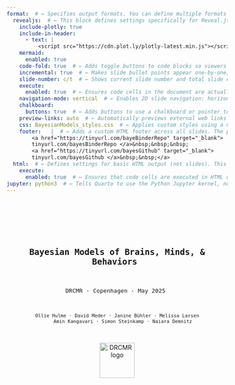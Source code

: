 ```yaml
---  
format:  # ← Specifies output formats. You can define multiple formats like revealjs (slides), html, pdf, etc.
  revealjs:  # ← This block defines settings specifically for Reveal.js slide output.
    include-plotly: true
    include-in-header:
      - text: |
          <script src="https://cdn.plot.ly/plotly-latest.min.js"></script>
    mermaid:
      enabled: true
    code-fold: true  # ← Adds toggle buttons to code blocks so viewers can hide/show the code.
    incremental: true  # ← Makes slide bullet points appear one-by-one, rather than all at once.
    slide-number: c/t  # ← Shows current slide number and total slide count (e.g., “3/10”) in the presentation.
    execute:
      enabled: true  # ← Ensures code cells in the document are actually executed during rendering.
    navigation-mode: vertical  # ← Enables 2D slide navigation: horizontal for sections, vertical for subsections.
    chalkboard:
      buttons: true  # ← Adds buttons to use a chalkboard or pointer tool while presenting.
    preview-links: auto  # ← Automatically previews external web links (e.g., YouTube, PDFs) inside slides.
    css: BayesianModels_styles.css  # ← Applies custom styles using a user-defined CSS file.
    footer:   |  # ← Adds a custom HTML footer across all slides. The pipe (|) means the following lines are literal block text.
        <a href="https://tinyurl.com/bayeBinderRepo" target="_blank">
        tinyurl.com/bayesBinderRepo </a>&nbsp;&nbsp;&nbsp;  
        <a href="https://tinyurl.com/bayesGithub" target="_blank">
        tinyurl.com/bayesGithub </a>&nbsp;&nbsp;</a>      
  html:  # ← Defines settings for basic HTML output (not slides). This is optional, but useful if rendering to HTML format too.
    execute:
      enabled: true  # ← Ensures that code cells are executed in HTML output as well.
jupyter: python3  # ← Tells Quarto to use the Python Jupyter kernel, not the default R kernel.
--- 
```

<!-- #region Title slide -->
--- 
 

<div style="display: flex; flex-direction: column; align-items: center; height: 100vh; padding-top: 60px; text-align: center;">
  <div style="font-size:1.6em; font-weight:bold; margin-bottom:10px; margin-top:10px;">
    Bayesian Models of Brains, Minds, & Behaviors 
  </div>

  <div style="font-size:1.1em; margin-bottom:15px;">
    DRCMR · Copenhagen · May 2025 
  </div>

  <div style="font-size:0.9em; max-width: 80%; margin: 0 auto;">
    Ollie Hulme · David Meder · Janine Bühler · Melissa Larsen
        Amin Kangavari · Simon Steinkamp · Naiara Demnitz
  </div>

  <img src="images/DRCMR_regionH_KU_logo.png" alt="DRCMR logo" style="height:80px; margin-top:15px;">
</div>

---
<!-- #endregion -->

<!-- #region Lecture#1 Preamble -->
# Lecture 1: Preamble & housekeeping

## Roadmap
- What this course is about 
- Materials: GitHub, Binder, Book...  
- Schedule, social, and how the week works  
- Group project  
- Vibe & expectations

## How the week will go
- A mix of lectures, interactive demos, case studies, discussion & group work  
- You’ll build and present a research project with your group  
- Lectures & demos lay the conceptual groundwork 
- You build the research project sequentially as you learn more   
- Morning - lectures and demos
- Afternoons - self-paced demos and/or group work

## Materials  
- GitHub: slides, code, schedule, everything...  
- Binder: run interactive notebooks in browser, no install  
- Book: key reference, especially early in the week  
- Important links: GitHub `README.md`

## GitHub  
- Main hub for slides, code, notebooks, and schedule etc.  
- link in footer 👇  
  <img src="/images/github.png" width="500px">

  ## Binder  
- Launch notebooks in your browser  
- No installation needed  
- Be patient — it takes time to load  
- Keep your Binder tab open
- It can time out so best to use continuously in longer sessions   
  <img src="/images/binder.png" width="300px">

## Book  
- Core reference for models & theory
- This course roughly goes through it in order  
- Especially useful Mon–Wed  
  <img src="/images/book.jpeg" width="300px">

## Schedule  
- Each day blends concepts, demos, & group work  

## Schedule
- Up to date on GitHub 
- Note different room on wed & thurs   
- <img src="/images/schedule.png" width="1000px">

## Course overview  
- **Basic modelling** → Get started (Mon-Tues) 
- **Intermediate modelling** → Go deeper  (Wed)
- **Neural data integration** → Link models to brain (Thurs) 
- **Group project** → Model, analyze, present (Fri) 

## Course schematic  
- ![](images/course_schema.jpg){width=100%}  
- Your group project will follow this workflow

## Group project  
- Form a small group  
- Pick a cognitive question  
- Design an experiment (behavioral + neural)  
- Build models to test your hypotheses  
- Present your work on Friday (~15 min)
- See google doc on the Github README

## Supervision & Support  
- **Janine**: talk to her if you are shy to ask in class  
- **Ollie & David:** logistics, organisation, schedule  
- **Simon:** anything technical, Binder, GitHub, Python  
- **Group work:** you will have many supervisors depending on the day

## Social  
- Join the WhatsApp group (link on GitHub)  
- There you can ask informal questions, comment, idle thoughts
- Friday bar to celebrate

## Our expectations of you  
- Ask questions — don’t nod and fake it  
- Disrupt — curiosity is good  
- You deserve to understand this  

## Things we love to hear  
- “I might have missed this, but…”  
- “Can I ask a stupid question?”  
- “Do you have an intuition for why…”  
- “I’m confused” 🤔  

## Things not to do to yourself  
- Don’t pretend to get it  
- Don’t assume you’re the only one confused  
- Don’t sit in silence out of self-doubt  

## Overarching aim
- Use probability theory to explain minds, brains, and behavior  
- Upgrade your scientific reasoning  
- Simple: intuitive, powerful tools  
- Universal: same ideas apply across science  
- From description → explanation

## Specific aims  
- Build and test cognitive models  
- Link cognitive models to neural data  
- Be hands-on, interactive, exploratory  

## Upcoming lectures  
- Basics of Bayesian thinking  
- Modeling cognition as a binary process  
- Modeling mixtures of processes  
- Selecting models  
- Bayes factors and posterior odds  
<!-- #endregion-->

<!-- #region Lecture#2 Basics of Bayesian analysis-->

# Lecture 2: Bayesian basics

## Roadmap
- The spirit of Bayesian thinking
- What is Bayesian modeling?
- Principles of Bayesian inference
- Observable vs. latent variables
- Beliefs and evidence
- Estimation methods
- Why Bayesian methods?

## The spirit of Bayesian thinking 
- <br>
- *"Probability theory is nothing but common sense reduced to calculation."* — Laplace (1814)  
- <br>
- *"The rules of probability are the rules of consistent reasoning."* — Jaynes (2003)  
- <br>
- *"Bayesian methods are not a special brand of inference; they are the only logically consistent rules for inference that are known."* — Jaynes (2003)

::: {.footer}
Laplace (1814); Jaynes (2003)
:::

## Bayesianism as the calculus of common sense
- <br><br>
- *Bayesianism is just probability theory applied to inference.* — Jaynes (2003)

::: {.footer}
Jaynes (2003)
:::

## Probability as rational consistency 
- Bayesian modeling follows the rules of probability.
- Probability is logic.
- Logic is consistency.
- Consistency is rationality.
- And rationality is just thinking clearly.

## So what is "Bayesian Modeling of Minds, Brains, and Behavior"?
- This course is about **thinking clearly about minds, brains, and behavior**.
- It's about testing theories rationally, using the evidence provided by data.
- Bayesian modeling offers a principled, rational way to update beliefs based on evidence.
- Ta-da!

## Bayesian Updating in a Nutshell
- Prior belief → Evidence → Posterior belief
- Thats it. 

## A cognitive task 
- The go-nogo task
- <img src="/images/gonogo.png" width="800px">
- You respond (Go) to frequent stimuli... 
- ...and withhold response (No-Go) to infrequent ones.
- Measures response inhibition, impulse control, and attention.
- Commonly used in motor neuroscience / ADHD / addiction / tests of frontal lobe function...

## Estimating ability from behavioral data
- 10 trials of equal difficulty
- Binary outcomes, correct or incorrect
- We want to estimate ability $\theta$ from behavior
- $\theta$ is *latent* which means it is hidden 
- Data are *observed* which means we can see it
- e.g., correct responses $k = 8$ out of $n = 10$
- *We will use the same symbols & letters throughout*

## Latent vs. observed
- <img src="/images/latent_observable.png" width="1000px">

## Why latent variables?
- We want to explain, not just describe
- *Descriptive*: e.g. "What did the subject score?"
- *Explanatory*: e.g. "What ability caused that score?"

## Scientitific questions pertain to the latent
  - Do parkinsons patients differ in *risk taking* on and off medication? 
  - Does serotonin change *empathy*? 
  - Does alpha waves cause *memory consolidation*? 
  - Does ozempic improve *cognitive flexibility*?

## Science cares about the latent 
- We observe data, but we want to infer about latent variables
- Cognitive & brain sciences are ultimately about latent variables
- Bayesian modeling connects observables to latent processes

## Back to go-nogo
- **Observed**: behavior → number correct $k/n$
- **Latent**: ability → $\theta$
- There is always uncertainty
- The same ability can result in different behavior
- Different ability can result in the same behavior
- Bayesian inference accounts for this uncertainty

## Beliefs as Distributions
- Probability distributions encode **beliefs**
- The **center** = most likely value
- The **spread** = uncertainty
- `notebooks/probability_distributions.ipynb`
- see "Beliefs as distributions"

## Probability mass functions for discrete variables
- <img src="/images/probability_mass.jpg" width="350px" style="display:inline"/> 
- Total mass sums to 1: $\sum_x p(x) = 1$  
- Range sums: $p(2 \leq x \leq 4) = 0.4$  
- Odds: $\frac{p(5)}{p(7)} = 7$

## Probability density functions for continuous variables
- <img src="/images/probability_density.jpg" width="350px">
- All probability density integrates to 1
- (area under the curve is 1)
- Densities can exceed 1
- Ratios make sense: The value "5.5" is 5 times less likely than "0.7"

## Probability Density Functions for continuous variables
- <img src="/images/probability_density.jpg" width="350px" style="display:inline"/>
- Total area under curve: $\int p(x)\,dx = 1$  
- Densities can > 1, but only area matters.  
- Likelihood ratios make sense: e.g., $p(5.5)/p(0.7) = 1/5$

## Interpreting probability distributions  
- It's important to read and reason with probabilty distributions.
- `notebooks/probability_distributions.ipynb` 
- see "Interpreting probability distributions"

## Bayes’ rule 
- $p(\theta \mid D) = \frac{\color{red}{p(D \mid \theta)} \cdot \color{blue}{p(\theta)}}{\color{green}{p(D)}}$
- <br>
- Posterior = $\frac{\color{red}{\text{Likelihood}}  \cdot \color{blue}{\text{Prior}}}{\color{green}{\text{Marginal likelihood}}}$
- <br>
- $\theta$ is a parameter, here "ability" on go-nogo task
- $D$ is data, here it is the correct performance, $k$ successes out of $n$ trials
- This tells us how our beliefs about ability are updated by the evidence provided by the data.

## Prior
- $p(\theta \mid D) = \frac{\color{red}{p(D \mid \theta)} \cdot \color{blue}{p(\theta)}}{\color{green}{p(D)}}$&nbsp;&nbsp;&nbsp;&nbsp;&nbsp;&nbsp;$\text{Posterior} = \frac{\color{red}{\text{Likelihood}} \cdot \color{blue}{\text{Prior}}}{\color{green}{\text{Marginal likelihood}}}$
- <br>
- **$\color{blue}{\text{Prior}}$** is what we believe about $\theta$ before seeing the data. 
- It reflects our prior assumptions or knowledge.

## Likelihood
- $p(\theta \mid D) = \frac{\color{red}{p(D \mid \theta)} \cdot \color{blue}{p(\theta)}}{\color{green}{p(D)}}$&nbsp;&nbsp;&nbsp;&nbsp;&nbsp;&nbsp;$\text{Posterior} = \frac{\color{red}{\text{Likelihood}} \cdot \color{blue}{\text{Prior}}}{\color{green}{\text{Marginal likelihood}}}$
- **$\color{red}{\text{Likelihood}}$** is the probability of data $D$ given a value of $\theta$.
- It tells us how well each $\theta$ explains the data
- It also tells us how to update our beliefs about each value of $\theta$
- Higher likelihood → stronger belief in $\theta$ 
- Lower likelihood → weaker belief in $\theta$

## Marginal likelihood
- $p(\theta \mid D) = \frac{\color{red}{p(D \mid \theta)} \cdot \color{blue}{p(\theta)}}{\color{green}{p(D)}}$&nbsp;&nbsp;&nbsp;&nbsp;&nbsp;&nbsp;$\text{Posterior} = \frac{\color{red}{\text{Likelihood}} \cdot \color{blue}{\text{Prior}}}{\color{green}{\text{Marginal likelihood}}}$
- <br>
- **$\color{green}{\text{Marginal likelihood}}$** is the total probability of the data averaged over all possible values of $\theta$.
- It represents how good the model is at predicting the data. 
- (It also normalizes the posterior so it is a valid probability distribution)

## Posterior
- $p(\theta \mid D) = \frac{\color{red}{p(D \mid \theta)} \cdot \color{blue}{p(\theta)}}{\color{green}{p(D)}}$&nbsp;&nbsp;&nbsp;&nbsp;&nbsp;&nbsp;$\text{Posterior} = \frac{\color{red}{\text{Likelihood}} \cdot \color{blue}{\text{Prior}}}{\color{green}{\text{Marginal likelihood}}}$
- <br>
- **Posterior** is what we believe about $\theta$ *after* seeing the data. 
- It’s the prior that has been updated by the evidence provided by the data.

## Recap in context of go-nogo
- The *prior* is our prior belief about ability $p(\theta)$
- The *likelihood* is how likely the behavior is under each ability $p(data|\theta)$
- The *posterior* is our new belief about ability after observing the behavior $p(\theta|data)$
- The *marginal likelihood* is how good in general this model predicts the behaivor $p(data)$

## Updating beliefs with data
- We start with a **prior** belief $p(\theta)$
- Observe **data**: e.g. \( k = 9 \) correct out of \( n = 10 \)
- Bayes updates the belief:
- $p(\theta \mid D) = \frac{\color{red}{p(D \mid \theta)} \cdot \color{blue}{p(\theta)}}{\color{green}{p(D)}}$

## Intuition behind belief updating  
- The more likely the data is for a given $\theta$  
- The more we believe in that value of $\theta$ after seeing the data.
- The values of $\theta$ that are better supported by the data, are more believed in after experiencing the data
- We have updated our beliefs according to the data

## Proportional form of Bayes rule
- Since:  
  $p(\theta \mid D) = \frac{\color{red}{p(D \mid \theta)} \cdot \color{blue}{p(\theta)}}{\color{green}{p(D)}}$
- <br>
- The **$\color{green}{\text{Marginal likelihood}}$** $\color{green}{p(D)}$ doesn’t depend on $\theta$
- <br>
- So we can rewrite as:  
- $p(\theta \mid D) \propto \color{red}{p(D \mid \theta)} \cdot \color{blue}{p(\theta)}$
- $\text{Posterior} \propto \color{red}{\text{Likelihood}} \cdot \color{blue}{\text{Prior}}$
- "*Posterior is proportional to likelihood times prior*""

## Prior beliefs for theta
- `notebooks/probability distributions.ipynb`
- see "Prior beliefs for theta"

## Multiplying prior and likelihood
- `notebooks/probability distributions.ipynb`
-  see "Multiplying prior and likelihood" 

## Is the likelihood a probability distribution?
- `notebooks/probability distributions.ipynb`
-  see "Is the likelihood a probability distribution?"  
- It is if you plot it appropriately.
- e.g $p(data|theta=0.5)$
- It is if you plot it over the data rather than theta

## Summarising the posterior
- `notebooks/probability distributions.ipynb`
-  see "Bayesian credibility intervals"  
-  see "Summarising the posterior" 

## Compute the posterior for the beta
- Here is an easy way to calculate the posterior
- We start with a flat prior: $p(\theta) \sim \text{Beta}(1,1)$
- Observe some data - $k$ = correct, $n$ = total trials
- Posterior is then: $p(\theta \mid D) \sim \text{Beta}(1 + k, 1 + n - k)$
- Simple, tractable update rule for binary outcomes
- `notebooks/probability distributions.ipynb`
- see "Computing posterior for the beta"

## Sequential updating of posterior
- Bayesian inference is consistent across steps
- One-step:
  - Prior → Combined data1 & data2 → Posterior
- Two-step:
  - Prior → Data1 → Intermediate Posterior → Data2 → Final Posterior
- Final result is identical
-  `notebooks/probability distributions.ipynb`
- see "Sequential updating"

## Why sequential updating of posterior matters
- You can peak at your data, it's ok! 
- Enables inference as data rolls in.
- *Optional stopping*: stop early, or extend data collection 
- *Efficient*: time, money, resources
- *Ethical*: minimises animals, humans, unnecessary treatment etc.

## Optional stopping
- - ![](images/optional_stopping.png){width=100%}

## Frequentist methods don’t allow this
- Frequentist inference assumes a fixed sample size and plan
- Stopping early or collecting more data invalidates p-values
- *Counterfactual policies:* what you would have done, if the data had turned out different impacts on your p-values. 
- Not widely understood. 

## Conjugate priors
- If Prior and posterior from the same distribution family → *conjugate*  
- <br>
- For example:
- $p(\theta): \text{Beta}(\alpha, \beta)$ 
- $p(\theta|data): \text{Beta}(\alpha + k, \beta + n - k)$
- <br>
- The posterior can be computed by plugging data directly into an equation
- Conjugacy allows for *analytic updates* 

## When conjugacy isnt possible: Sampling
- Conjugacy is relatively rare in real world cases
- In cases where conjugacy is not available sampling solutions are possible
- Commonly MCMC - Markov Chain Monte Carlo
- Works even when no closed-form solution
- Approximates the posterior via sampling

## Analytic vs. Sampling
- **Analytic**: Exact, requires conjugacy, rare
- **MCMC**: Approximate, doesnt require conjugacy, more flexible, common

## MCMC in Practice
- **Red pill**: Learn how MCMC really works 🤓  
  - [Intuitive guide to MCMC internals](https://chat.openai.com/share/887b4e2d-2689-4e2d-b9ae-246b71d5782e)  
  - [Metropolis-Hastings explained simply](https://chat.openai.com/share/55cb6a00-1718-4327-8d51-3902a2064a11)  
  - These methods will keep evolving — expect newer algorithms, faster sampling, and better approximations.

- **Blue pill**: Trust the method and use it (but know how to spot when it's broken) 😄  
  - We'll demonstrate and visualise MCMC in practice.

## MCMC demo
- An easy way to sample the posterior.
- With enough samples you can get as close to the true posterior as you want.
- Works for conjugacy cases too. 
- Go to "MCMC"
- `notebooks/probability distributions.ipynb`

## Why Bayesian Methods?
- **Principled reasoning**: Probabilistic logic = consistent thinking  
- **Uncertainty-aware**: Fully models uncertainty  
- **Latent variables**: Model hidden causes, not just outcomes  
- **Sequential updating**: Updating is the same whether data is sequential or all-in-one-go.  
- **Explanations**: From describing data to explaining via theory  
- **Flexibility**: Hierarchical, generative, extensible
- **Simple**: Same principle always. Learn it once. Apply it forever. 

<!-- #endregion-->

<!-- #region Lecture#3 Modelling a binary process-->

# Lecture 3: Modeling a Binary Process

## Roadmap
- Cogntive tasks with binary outcomes  
- From observed data to hidden probabilities  
- Graphical models and their notation  
- Bayesian inference via sampling in JAGS  
- Convergence diagnostics and posterior checks  

## Modeling a Binary Process
- Start simple: focus on binary outcomes  
- e.g., *Success/Failure*, *Correct/Incorrect*, *Yes/No*
- Common examples: 
- *coin flips, true/false questions, detection tasks, motor responses*
- In our go/no-go example, each of the $n$ trials results in either $k$ successes  
- Binary processes are foundational for modeling cognition

## Getting Started
- Our goal is to infer ability in a go-no-go task
- We estimate a rate — the hidden probability $\theta$ that a response is correct
- We represent our uncertainty about $\theta$ as a probability distribution
- Many cognitive tasks can be modeled this way

## Binary Tasks in Cognitive Science
- Go/no-go, stop-signal, 2AFC, task switching  
- Recognition memory, Stroop, Flanker, oddball detection  
- Visual search, discrimination tasks, and so on. 

## From Binary Outcomes to a Hidden Rate
- Observe $k$ successes in $n$ trials → compute $\frac{k}{n}$
- But our interest is in the *underlying* success rate $\theta$
- Model: $k \sim \text{Binomial}(\theta, n)$
- $p(k \mid \theta, n) = \binom{n}{k} \theta^k (1 - \theta)^{n - k}$
- For a given $\theta$ and $n$, this is the probability distribtion for $k$
- <span style="color:lightgray;">Assumes independent, identically distributed (i.i.d.) trials — no history effects</span>

## Try it Yourself
- `notebooks/probability distributions.ipynb`
- see "Binomial distribution"

## Graphical Models
- Graphical models represent probabilistic structure visually
- Nodes represent variables; edges represent dependencies
- Child nodes are conditionally dependent on parent nodes
- This is a simple model of the go-nogo task:
- ![](images/graphical%20model.png){width=30%}

## Graphical Notation
- **Circular** nodes: continuous variables  
- **Square** nodes: discrete variables  
- <br>
- **Shaded** nodes: observed  
- **Unshaded** nodes: hidden  
- <br>
- **Single border**: stochastic variable  
- **Double border**: deterministic relationship derived from others

## Graphical Notation Reference
- ![](images/graphical%20lexicon.jpeg){width=70%}

## Graphical Model Quiz
- ![](images/graphical%20model%20test.jpeg){width=30%}
- Upper node: What type of variable is this?  
- **Answer:** Continuous, stochastic, and observed
- Lower node: What type of variable is this?  
- **Answer:** Discrete, deterministic, and unobserved

## Sampling via JAGS
```.python
model {              # Define the model
  theta ~ dbeta(1,1) # Prior: theta follows a uniform beta distribution
  k ~ dbin(theta,n)  # Likelihood: k follows a binomial distribution
                     # with parameters theta and n
}                    # End of model
```
- ![](images/graphical%20model.png){width=30%}

## Interpreting the graphical model for the code
- ![](images/graphical%20model.png){width=30%}
- Theta is latent, and continuous
- n is observed and discrete
- k is observed and discrete
- Both feed n and k feed in to the likelihood to generate k

## R-hat as a convergence check
- It’s important to check that the sampling has converged to the stationary distribution.
- One heuristic is the R-hat statistic:  
  $\hat{R} = \frac{\text{var}(\text{within-chain})}{\text{var}(\text{across-chain})}$
- Rule of thumb: $\hat{R}$ should be between 1.00 and 1.01 for convergence.

## Inspecting the chains 
- the chains of samples should look like *hairy catapillars*
- like this:
- ![](images/hairy_caterpillar.png){width=60%}

## Try it yourself
 - go to "MCMC convergence checks**
 -  📂 `notebooks/probability distributions.ipynb`

## Difference between two rates
- Suppose we observe two processes, each producing successes out of trials:
- Process 1: $k_1$ successes out of $n_1$ trials  
- Process 2: $k_2$ successes out of $n_2$ trials
- We assume each is governed by a different underlying rate: $\theta_1$ and $\theta_2$.

## Estimating the difference
- We want to model each rate with a posterior Beta distribution, and we are interested in the difference:
- $\delta = \theta_1 - \theta_2$
- This tells us how much more (or less) likely success is in one group compared to the other.

## Examples and intuition
- Examples:
- 📈 Effect of a drug on performance ($\theta_1$ = treated, $\theta_2$ = control)
- 👶 Performance difference between age groups
- 🧪 Comparison of two algorithms on success rate
- A positive $\delta$ means group 1 is better; a negative $\delta$ means group 2 is better.

## Graphical model for inferring differences
- ![](images/fig3.3.jpg){width=100%}
- Why is delta double boundary?
- Because it is completely determined by the two thetas 

## JAGS code for infferring differences in rates
```.python
model{ 
  k1 ~ dbin(theta1,n1)
  k2 ~ dbin(theta2,n2)
  theta1 ~ dbeta(1,1)
  theta2 ~ dbeta(1,1)
  delta <-theta1-theta2
}                   # End of model
```
## Try it yourself
 - go to "Inferring the difference between two rates"  
 - `notebooks/probability distributions.ipynb`

## Interpret the posterior
- What is the approximate probability that the difference in rates  ($\delta$) is below 0?
- ![](images/posterior_delta.png){width=45%}

## Inferring a common rate 
- In some cases we want to infer a common rate for 2 different processes
- e.g. *same subject & task, two different sessions*
- e.g. *same group, different subjects*
- e.g. *same subject, different tasks*
- Here we would model a single $\theta$
- ![](/images/common_rate_model.jpg) 

##  Same model with plate notation
- ![](/images/common_rate_model_plate.jpg)
- note only one theta, but multiple processes indexed by i 

## JAGS code for inferring a common rate 
```.python
 model{ 
  k1 ~ dbin(theta,n1)
  k2 ~ dbin(theta,n2)
  theta ~ dbeta(1,1)
}
```
- ![](/images/common_rate_model.jpg){width=100%} 
- Only one $\theta$ is modelling the two sets of data $k1$ and $k2$

## Try it out
 - go to "Inferring a common rate"  
 - `notebooks/probability distributions.ipynb`

## Predictions
- In Bayesian modeling, everything is about prediction.
- There are two fundamental axes:
  1. Are we predicting **parameters** or **data**?
  2. Are we predicting **before** or **after** observing data?

## Different types of prediction
|                       | **Before data**                                         | **After data**                                                             |
|-----------------------|---------------------------------------------------------|----------------------------------------------------------------------------|
| **Parameters**        | Prior distribution: $p(\theta)$                         | Posterior distribution: $p(\theta \mid d_{\text{obs}})$                    | 
| **Data**              | Prior predictive distribution: $p(d_{\text{new}})$      | Posterior predictive distribution: $p(d_{\text{new}} \mid d_{\text{obs}})$ |

## Predicting parameters
- The **prior distribution** $p(\theta)$ is our prediction about the parameter before seeing data.
- The **posterior distribution** $p(\theta \mid d_\text{obs})$ is our updated prediction after observing data.

## Predicting data.
- The **prior predictive distribution** $p(d_{\text{new}})$ tells us what data we expect based on our prior belief about $\theta$.
- The **posterior predictive distribution** $p(d_{\text{new}} \mid d_{\text{obs}})$ predicts new data based on our updated belief.

## Todays posterior is tomorrows prior
- This means that any posterior can always become a prior for a future prediction, and so on.  

## Prior and posterior prediction
```.python
model {
  # Prior distribution
  thetaprior ~ dbeta(1,1) 
  
  # Prior predictive distribtion
  priorpredk ~ dbin(thetapior,n) 
  
  # Posterior distribution 
  theta ~ dbeta(1,1) # theta becomes the posterior distribution of   
  k ~ dbin(theta,n) #likelihood for updating prior to posterior
  
  # Posterior predictive distribution
  postpredk ~ dbin(theta,n) # posterior predictive distibution
}
```
## Samples of the four distributions
- ![](/images/prior_post_predictions.jpg){width=60%}
- Prior and posterior distributions are in the space of the parameter
- Prior and posterior predictive distributions are in space of the data k out of n trials. 
 
## Comparing data to the posterior predictive distribution 
- - ![](/images/common_rate_model.jpg){width=100%} 
- If we estimate the model along with its predictive distributions
- We can see how this compares to the actual data

## Descriptive adequacy
- ...means how well does the model describe the data
-  Posterior for this data: k1 = 0, n1 =10 & k2=10, n2 = 10
- ![](images/posterior_common.jpg){width=50%}
- Looks ok, but does it have descriptive adequacy?

## Check posterior predictive distribution against data
- ![](images/posterior_predictive_common.jpg){width=40%}
- X marks the observed data, square size indicates probability
- The model has poor *descriptive adequacy*. Why?
- Its a common rate model, so it predicts the same rate, but the data clearly is better modelled with different rates.  
 
## Prediction forward and backward in time
- Prediction usually targets the future — but can also fill in the past  
- When data are missing, we infer what might have happened  
- Cognitive models use observed data to uncover hidden causes of past behavior  
- Inference helps us predict both outcomes and hidden history
- Bayesian inference works backwards and forwards in time
<!-- #endregion -->

<!-- #region Lecture#4 Latent Mixture models      -->
# Latent mixture models
- What are they?
- How to use them to model mixtures of cognitive processes or traits
- How to use them to model compare models 

## Latent mixture models
- ...allow you to model data as coming from a *mixture* of *latent* processes. 
- This could be a mixture of cognitive processes, e.g. *guessing and trying, attending and not attending, remembering and forgetting.*
- Or mixture of states or traits, e.g. *depresssed vs. healthy, parkinsons vs. healthy, sleepy vs. awake*  
- An indicator variable estimates which mixture of processes generated the data.
- You can also use these mixture models to compare different models 

## Example: Latent mixture model of cognitive test
- *“Tryers”* have an ability that determines their rate of correct responses.
- *“Guessers”* score at chance level (e.g. 50%).
- Each participant belongs to one of the two groups.
- An *indicator* variable $z_i$ models *guesser* or *tryer*.

## Latent mixture model vs. simpler model
- ![](images/lmm.jpg){width=50%}
- ![](images/%20binomial%20rate%20model.jpg){width=50%}
- Its the same model, $z$ just allows a mix of two different processes that can set the rate $\theta$.
- Simples. 

## Latent mixture graphical model 
- ![](images/lmm.jpg){width=50%}
- $z_i$ is an indicator variable for participant $i$.
- $z_i = 0$ → guesser; $z_i = 1$ → tryer.
- $\psi = 0.5$ is the known chance performance level.
- $\phi$ is the tryer’s ability (same as $\theta$).
- Posterior of $z$ tells us the probability of each subject being either a guessers vs. a tryer.

## JAGS code for latent mixture
```.python
model {
  for (i in 1:p) {
    z[i] ~ dbern(0.5)
  }

  psi <- 0.5
  phi ~ dbeta(1, 1) I(0.5, 1)

  for (i in 1:p) {
    theta[i] <- equals(z[i], 0) * psi + equals(z[i], 1) * phi
    k[i] ~ dbin(theta[i], n)
  }
}
```
## Interactive demo
- `notebooks/probability distributions.ipynb`
-  Let's simulate data first
-  go to "Simulate guessers and tryers"  
- <br>
- Then we can run inference on each subject
-  go to "Infer guessers and tryers" 
 
<!-- #endregion                             -->

<!-- #region Lecture#5 Model selection            -->

# Model selection
- Why we need to compare models
- Simplicity vs. complexity
- Marginal likelihood as a comparison tool
- Predictive performance and prior bets
- Bayesian model comparison intuition

## Why compare models?
- Exept for the last section, we’ve mainly focused on single models
- Science advances by comparing competing explanations
- “This theory is good” → compared to what?
- We want to know which theory explains the data *better*
- This requires comparing models

## Simplicity vs. complexity
- “Explain phenomena by the simplest hypothesis that works” — Ptolemy
- “Avoid unnecessary plurality” — Occam’s razor
- “Complexity must pay for itself” — Hinton
- “Minimize free energy” — Friston
- These ideas all reflect the same principle: balance fit and complexity

## The Bayesian solution
- Many methods try to balance fit and complexity
- Bayesian methods do it naturally 
- Bayes gives us a single number for model quality: marginal likelihood
- It rewards accuracy...
- ...and penalizes wasted complexity

## Conditioning on a model
- Bayes' rule always assumes *a model*  
- But we can easily imagine different models, with different priors or structures
- Science is filled with competing explanations and models after all  
- We now ask: which model better predicts the data?  
- This leads us to the *marginal likelihood*  
- It’s the probability of the data, *given the model*

## Marginal likelihood
- $p(D \mid M)$ = average predictive performance of model $M$
- It’s a single number: 
- *How well the model predicted the data, on average*
- It accounts for *all* parameter values, weighted by their prior

## Analogy to betting
- Think of it like your model is betting on which parameter values best predict the data
- The better your bets, the higher your model’s score
- The prior is the placing of the bets, and the marginal likelihood is how good those bets paid off. 

## Marginal likelihood in words
- How probable was the data under this model $M$?
- Did the model concentrate its predictions where the data actually were?
- Priors spread out predictive mass
- Bad priors waste predictions on wrong areas
- Good priors focus predictions where the data land

## Octopus example
- There are two ~~octopi~~ octopusses.
- Both claim to be paranormal.
- It's 1970, so they are both working for the CIA
- ![](images/octopuses.jpg){width=50%}

## Octopus predictions 
- Where is the Russian sub?
- Alice: northern hemisphere
- Bob: Baltic Sea
- Data: Off the coast of Stockholm
- Alice was vaguely right 
- Bob was more precisely right → higher marginal likelihood

## How is marginal likelihood calculated?
- It’s the expected likelihood under the predictions of the prior:
- $p(D \mid M) = \int p(D \mid \theta, M)\, p(\theta \mid M)\, d\theta$
- For discrete parameters:
- $p(D \mid M) = \sum p(D \mid \xi_i)\, p(\xi_i)$
- It's a weighted average across all parameter settings

## Try it out  
- Lets compare alice and bob
-  `notebooks/probability distributions.ipynb`
- "Compare octopusses via marginal likelihood"

## Worked example
- Suppose a model has three parameter values: $\theta = \{0, 0.5, 1\}$
- Prior probabilities: $p(\theta_1) = \color{blue}{0.6}$, $p(\theta_2) = \color{blue}{0.3}$, $p(\theta_3) = \color{blue}{0.1}$
- Likelihoods: $p(D \mid \theta_1) = \color{red}{0.1}$, $p(D \mid \theta_2) = \color{red}{0.4}$, $p(D \mid \theta_3) = \color{red}{0.6}$
- Marginal likelihood:  
  $p(D) = \color{blue}{0.6} \cdot \color{red}{0.1} + \color{blue}{0.3} \cdot \color{red}{0.4} + \color{blue}{0.1} \cdot \color{red}{0.6}$
- Step by step:  
  $= \color{gray}{0.06} + \color{gray}{0.12} + \color{gray}{0.06} = \boxed{0.24}$

## Complexity and spread
- More complex models spread their predictions widely
- This lowers the average likelihood
- Even if they include the truth, they may assign low probability to it
- Marginal likelihood punishes this
- Broad priors = wasted predictions = lower score = lower marginal likelihood

## Complexity is not just parameter count
- A model with *many* narrow priors can be simple
- A model with *one* vague prior can be complex
- Complexity = how broadly a model spreads its predictions
- Narrow predictive distributions = simpler models
- Wide, uncertain predictions = complex models

## Misconception - sidenote
- <span style="color:gray">AIC, BIC penalize complexity by counting parameters</span>  
- <span style="color:gray">But parameter count ≠ true complexity</span>  
- <span style="color:gray">Complexity = how broadly a model spreads its predictions</span>
- <span style="color:gray">Bayesian marginal likelihood captures this automatically</span>

## Example: prior vagueness
- $\theta \sim \text{Uniform}(0,1)$ → vague → complex
- $\theta \sim \text{Uniform}(0.5,1)$ → tighter → simpler
- Both models have one parameter
- But they differ in how much of the prediction space they cover
- Complexity depends on how much ground a model tries to cover

## Example: prior vagueness 
- ![](images/complexity.png){width=100%}

## Why marginal likelihood matters
- It’s the most important quantity in Bayesian model comparison
- It unifies inference in brain, behavior, science
- Maximizing it means best average predictive performance
- It is the quantity that arguably everything else is trying to approximate: variational Bayes, free energy minimisation, ELBO, predictive coding, predictive processing

## Why marginal likelihood matters
- <span style="color:gray">Can even argue it is a *unique universal maximandum* for all physical and adaptive systems</span>
- <span style="color:gray">Woah man, that's like, deep.</span>
- 😵‍💫

<!-- #endregion                             -->

<!-- #region Lecture#6 Bayes factors              -->

# The Bayes factor
- Compared to what?  
- From marginal likelihood to relative evidence  
- Interpreting Bayes factors  
- Worked example: guessing vs. non-guessing  
- Pitfalls and philosophical notes

## Why compare models?
- A model with high marginal likelihood is good — but only *relative* to alternatives  
- Absolute goodness is rarely meaningful on its own  
- The key question is: compared to what?  
- We want relative evidence — which model explains the data better  
- The Bayes factor gives us that answer

## Compared to what?
- ![](images/oompa.jpg){width=100%}

## Set a compared-to-what alarm in your brain
- Listen out for one-sided superiority / inferiority claims
- *"this theory explains..."* 
- *"this model predicts the data poorly..."*
- *"this data is unlikely under the null hypothesis..."*
- **Ding!** → Compared to what?

## Bayes factor definition
- Marginal likelihood: *average predictive performance of a model*  
- Bayes factor compares this between two models  
- Defined as the ratio of marginal likelihoods:  
  $BF_{\color{blue}{1} \color{red}{2}} = \frac{p(D \mid \color{blue}{M_1})}{p(D \mid \color{red}{M_2})}$  
- Quantifies how much more likely the data is under $\color{blue}{M_1}$ than $\color{red}{M_2}$

## We already plotted Bayes factors
- Sneakly i didnt tell you they were bayes factors. 
- ![](images/ratio_marginal_likelihoods.png)

## Interpreting the Bayes factor
- $BF_{12} > 1$ → data favors $M_1$  
- $BF_{12} < 1$ → data favors $M_2$  
- $BF_{12} = 5$ → data is 5× more likely under $M_1$  
- $BF_{12} = \frac{1}{5}$ → data is 5× more likely under $M_2$  
- Strength of evidence depends on how far from 1 the ratio is

## Jeffreys' scale
| $BF_{12}$       | Interpretation                 |
|----------------|-------------------------------|
| >100           | Extreme evidence for $M_1$     |
| 30–100         | Very strong evidence for $M_1$ |
| 10–30          | Strong evidence for $M_1$      |
| 3–10           | Moderate evidence for $M_1$    |
| 1–3            | Anecdotal evidence for $M_1$   |
| 1              | No preference                  |
| 1/3–1          | Anecdotal evidence for $M_2$   |
| 1/10–1/3       | Moderate evidence for $M_2$    |
| 1/30–1/10      | Strong evidence for $M_2$      |
| 1/100–1/30     | Very strong evidence for $M_2$ |
| <1/100         | Extreme evidence for $M_2$     |

## Try it out
- see "Bayes factor scale interpretation"
- `notebooks/probability distributions.ipynb`

## Example: guessing vs. non-guessing
- 9 out of 10 trials correct → $k = 9$, $n = 10$  
- $M_1$: unknown ability → $\theta \sim \text{Uniform}(0,1)$  
- $M_2$: guessing → $\theta = 0.5$  
- Compute marginal likelihood under each model  
- Compare with a Bayes factor

## Bayes factor calculation
- For $M_1$: $p(D \mid M_1) = \frac{1}{1+n} = \frac{1}{11} \approx 0.0909$  
- For $M_2$: $p(D \mid M_2) = \binom{10}{9} (0.5)^{10} = 10 \cdot 0.000976 = 0.0098$  
- Bayes factor:  
  $BF_{12} = \frac{0.0909}{0.0098} \approx 9.3$  
- Data is about 9× more likely under $M_1$ than $M_2$

## Try it out
- see "Bayes factor calculation step by step"
- `notebooks/probability distributions.ipynb`

## Flipping the BF
- If $BF_{12} < 1$...
- ...take the reciprocal: $BF_{21} = \frac{1}{BF_{12}}$  
- Keeps interpretation intuitive: how many times more likely is the data?  
- Example: $BF_{12} = 0.2$ → $BF_{21} = 5$  
- Now we say: data is 5 × more likely under $M_2$  
- Same info, more digestible

## Bayes vs. Fisher
- Bayes compares models  
- Fisherian methods tests a single null hypothesis  
- p-values ask: “how unlikely is this data under $H_0$?”  
- Bayes factors ask: “which model better explains the data?”  
- Evidence is always comparative: $p(\text{data} \mid \text{A})$ vs. $p(\text{data} \mid \text{B})$

## Critiques

- **Criticism:** *Bayes factors are sensitive to prior choice*  
- **Answer:** This is a **feature** — priors are part of the model.

- **Criticism:** *But I don’t want my conclusions to depend so much on the prior*  
- **Answer:** Then use **sensitivity analysis** to check robustness.

- **Criticism:** *BFs be high if one bad model is much worse than another*  
- **Answer:** True. Check **descriptive adequacy** — look at **posterior predictive distributions**, simulate data, or compare out-of-sample predictions.

## The arc of civilisation  
- Oppposable thumbs, fire, the wheel, writing, zero, the printing press, Newtonian physics, germ theory, the steam engine, the combustion engine, the Moon landing, In Rainbows, the internet, CRISPR, Bayes factors

- <sub><span style="color:gray"><em>I’m being satirical (kinda).</em></span></sub>

<!-- #endregion                             -->

<!-- #region Lecture#7 Model probabilities -->
# Lecture 7 Model probabilities

## Roadmap
- Model probabilities
- Prior model probability
- Marginal likelihood
- Posterior model probability
- Odds and model comparison
- From prior odds to posterior odds
- Conceptual and computational challenges

## Model probabilities
- Often we want to know which model to believe in  
- As Bayesians, we assign prior probabilities to models  
- Then update these into posterior model probabilities  
- Updating is based on how well each model predicts the data

## Prior model probability
- Assign prior probabilities to models: $p(m_1)$, $p(m_2)$ ...  
- Reflects belief before seeing any data  
- Must sum to 1 across the model space $M$  
- Can be informed by prior knowledge or data...  
- ...or set uniformly if agnostic

## Marginal likelihood
- Measures average predictive performance of a model  
- e.g. for a model $m_1$:  
- $p(D \mid m_1) = \int p(D \mid \theta, m_1)\,p(\theta \mid m_1)\,d\theta$  
- Rewards models that predict the data well  
- Penalizes models that spread probability too widely  

## Posterior model probability
- Probability of model after seeing data  
- Bayes' rule for models:  
- $p(m_1 \mid D) = \frac{p(D \mid m_1)\,p(m_1)}{p(D \mid M)}$  
- <br>
- Note: The denominator is the marginal likelihood of the model space:  
- $p(D \mid M) = \sum_{m \in M} p(D \mid m)\,p(m)$

## Posterior model probability
- Probability of model after seeing data  
- Bayes' rule for models:  
- <br> 
- $p(m_1 \mid D) = \frac{p(D \mid m_1)\,p(m_1)}{p(D \mid M)}$  
- <br> 
- <span style="color:gray;">
Note: The denominator is the marginal likelihood of the model space $M$:  
$$
p(D \mid M) = \sum_{m \in M} p(D \mid m)\,p(m)
$$
</span>

## Odds
- Odds express the ratio of one probability relative to another  
- If probability of success is p = 0.75
- ...and probability of failure is then p = 0.25 then:  
  $\text{odds} = \frac{0.75}{.25} = 3$  
- "Three to one" odds means success is three times more likely than failure  

## Prior odds
- Compares plausibility of two models before seeing data  
- Defined as: $\text{Prior odds} = \frac{p(m_1)}{p(m_2)}$  
- Encodes how much you believe in $m_1$ relative to $m_2$ a priori  

## Posterior odds
- Compares plausibility of two models after seeing data  
- Defined as: $\text{Posterior odds} = \frac{p(m_1 \mid D)}{p(m_2 \mid D)}$  
- Reflects relative belief in one model over another after the data 

## From prior odds to posterior odds
- Bayes' rule for model comparison (in odds form): 
- 
  $$
  \frac{p(m_1)}{p(m_2)} \times \frac{p(D \mid m_1)}{p(D \mid m_2)} = \frac{p(m_1 \mid D)}{p(m_2 \mid D)}
  $$  
- Prior odds × Bayes factor = Posterior odds

## Simples!
- ![](images/simples.jpeg){width=2000%}

## Posterior odds example
- ![](images/posterior_odds_rain.png)

## Posterior odds schematic
- ![](images/posterior_odds_eq.png)

## Try it out
- Demo brings it all together  
- See: `notebooks/probability distributions.ipynb`  
  → “Putting everything together into one massive beast of a demo kind of thing"

## Conceptual and computational challenges
- Priors affect inference — vague ≠ safe  
- Marginal likelihoods are often hard to compute  
- Complex models often need approximations

## Specifying model priors
- Model priors should reflect genuine uncertainty  
- Two strategies:  
  - Subjective (expert-informed)  
  - Objective (e.g., unit-information)  
- Objective priors support reproducibility  
- Subjective priors offer flexibility when justified

## Common confusion about priors
- Model priors ≠ parameter priors  
- Be clear what you are talking about with "priors"

## What priors influence what
- Model priors → Prior odds 
- *Since prior odds are composed of model priors*
- <br>
- Parameter priors → Bayes factor
- *Parameter priors infuence how good each model predicts data*
- <br>
- Both model AND parameter priors → posterior odds
- *Since Posterior odds = prior odds * BF*

## Prior sensitivity
- Different priors can lead to different conclusions based on the posterior   
- This is not a flaw — it's a feature of honest uncertainty  
- Sensitivity analysis tests how robust your conclusions are  
- Try wider/narrower priors and compare results  
- Some models are robust; others are fragile 


## Belief updating for models vs. parameters
- Posterior probability of parameters (within a model, m):  
  $$
  p(\theta \mid D, m) = \frac{\color{red}{p(D \mid \theta, m)} \cdot \color{blue}{p(\theta \mid m)}}{\color{green}{p(D \mid m)}}
  $$

- Posterior probability of models m (within a model space, M):  
  $$
  p(m \mid D) = \frac{\color{green}{p(D \mid m)} \cdot \color{blue}{p(m)}}{\color{gray}{p(D \mid M)}}
  $$

- <span style="color:gray;">
Note: First denominator is for a single model m, second sums over the full space of possible models, M {m1, m2...}.
</span>

## Computational solutions
- Marginal likelihoods are rarely available in closed form  
- Approximate inference methods include:  
  - Variational Bayes  
  - Free energy minimisation  
  - MCMC (like we've used)

<!-- #endregion -->

<!-- #region Misc lectures -->

<!-- #region Lecture#9 Savage Dickey -->
# Savage-Dickkey method of model comparison
- In this method two models are compared:
  - **Null hypothesis ($H_0$)**: fixes parameter to a specific value, e.g., $\phi = \phi_0$
  - **Alternative hypothesis ($H_1$)**: parameter free to vary, e.g., $\phi \ne \phi_0$
- $H_0$ is nested within $H_1$ (by constraining parameter).
- Classical null hypothesis usually sharp (point-null).
 
## Savage–Dickey Density Ratio 
- Defines Bayes factor for nested models:
$BF_{01} = \frac{p(D \mid H_0)}{p(D \mid H_1)} = \frac{p(\phi = \phi_0 \mid D, H_1)}{p(\phi = \phi_0 \mid H_1)}$
- Simply the ratio of posterior to prior densities at the point of interest $\phi_0$ under the alternative hypothesis.
 
## Example: Binomial Scenario
- Binomial scenario: $\theta$ parameter, observing 9 correct and 1 incorrect response.
- Null hypothesis ($H_0$): $\theta = 0.5$
- Alternative hypothesis ($H_1$): $\theta$ free to vary, prior $\theta \sim Beta(1,1)$
- Bayes factor is the ratio of posterior and prior densities at $\theta=0.5$

## Visual Interpretation of Savage-Dickey
- ![](Fig7.1-example.jpg)
- Prior (uniform) and posterior distributions shown.
- Density ratio at $\theta=0.5$ gives Bayes factor.
 
## MCMC-Based Estimation for Savage-Dickey
- When analytical solutions are difficult, use MCMC:
-![](Fig7.2-MCMC-example.jpg)
- Posterior and prior estimated from MCMC samples.
- Heights of posterior and prior at the null point give Bayes factor.

## Advantages of Savage–Dickey
- Direct interpretation as density ratio.
- Simplifies computation —no separate marginal likelihood calculation needed.
- Works well for nested models.
<!-- #endregion    -->

<!-- #region Lecture#10 Compare guassian means    -->
# Commpare Gaussian means
- Common task: test if two Gaussian means differ
- Example: does glucose improve detection performance
- Focus: test claim that glucose boost has larger effect in summer

## Data
| Season | N  | Mean | SD  |
|--------|----|------|-----|
| Winter | 41 | 0.11 | 0.15|
| Summer | 41 | 0.07 | 0.23|
- Difference not significant  
- t = 0.79, p = 0.44

## p-values and the Null Hypothesis
- “From a null result, we cannot conclude that no difference exists…”
- p = 0.44 does not support H₀
- It just means data are not incompatible with H₀
- Need a Bayes factor to quantify support for H₀

## Bayes Factor Overview
- Bayes factor compares posterior vs prior odds
- Quantifies evidence for or against H₀
- Unlike p-values, can support H₀
 
## One-Sample Comparison Model
- Test standardized difference scores (e.g., winter - summer)
- Assume:
  - δ ~ Cauchy(0,1)
  - xᵢ ~ Gaussian(μ, 1/σ²)
  - μ = δσ

## One-Sample Graphical Model
- ![Fig 8.1](figures/graphical_model_onesample.png)
- Prior on δ: Cauchy(0,1)
- Prior on σ: Half-Cauchy
- Estimate posterior with MCMC
 
## Posterior vs Prior
- ![Figure 8.2](figures/posterior_prior_onesample.png)
- Posterior peaks near δ = 0
- Bayes Factor ≈ 5:1 in favor of H₀

## Order-Restricted Model
- SMM predicts **δ < 0**
- Use order-restricted prior:
  - δ ~ Cauchy(0,1) truncated to (-∞, 0)

## Updated Bayes Factor 
- ![Figure 8.4](figures/posterior_prior_orderrestricted.png)
- Stronger evidence for H₀: BF ≈ 10:1

## Summary 
- p-values can't confirm H₀
- Bayes factors can
- "Evidence of absence" of support for SMM's prediction
 
## Two-Sample Comparison
- Compare oxygenated vs plain water on memory
- Two independent groups

## Two-Sample Model Structure
- ![Figure 8.5](figures/graphical_model_twosample.png)
- Shared variance σ²
- δ = α / σ  
- α = μₓ - μᵧ
 
## Large Effect Example
| Group         | N  | Mean   | SD   |
|---------------|----|--------|------|
| Plain Water   | 20 | 68.35  | 6.38 |
| Oxygenated    | 20 | 76.65  | 4.06 |
| t(38) = 4.47, p < .01 |
 
## Two-Sample Bayes Factor
-![Figure 8.6](figures/posterior_prior_twosample.png)
- Posterior moves away from 0
- BF ≈ 447:1 in favor of H₁  
- Decisive evidence for oxygenated water effect 
<!-- #endregion   -->

<!-- #region Lecture#11 Compare binomial rates    -->
# Comparing binomial rates
- We will naturally compute binomial rates for different groups or conditions
- And ask which is larger? 
- We thus need to compare binomial rates and test hypotheses about which is bigger etc.

## Bayesian graphical model
- ![Figure 9.1](figures/Fig9.1.png)
- graphical model for comparing two proportions

## Bayesian model
- We model the observed counts using binomial likelihoods and assign uniform Beta priors:
    s1 ~ Binomial(theta1, n1)  
    s2 ~ Binomial(theta2, n2)  
    theta1 ~ Beta(1, 1)  
    theta2 ~ Beta(1, 1)  
    delta <- theta1 - theta2
- theta1: 
- theta2: 
- delta = theta1 - theta2: difference in proportions
- We are interested in the posterior distribution of delta.
 
## Model Code 
Here is the model used for posterior simulation:
    model {
      theta1 ~ dbeta(1,1)
      theta2 ~ dbeta(1,1)
      delta <- theta1 - theta2
      s1 ~ dbin(theta1, n1)
      s2 ~ dbin(theta2, n2)
      theta1prior ~ dbeta(1,1)
      theta2prior ~ dbeta(1,1)
      deltaprior <- theta1prior - theta2prior
    }
This allows us to compare the prior and posterior density of delta at zero.
 
## Prior and Posterior Distributions
- ![Figure 9.2](figures/Fig9.2.png)
- We estimate the posterior distribution for the rate difference delta = theta1 - theta2 using Bayesian inference.
- The left plot shows prior and posterior distributions for delta across its full range.
- The right plot zooms in near delta = 0.
- This is used in the Savage–Dickey density ratio to compute the Bayes factor.
- The Savage–Dickey method compares:
    BF_01 = prior density at delta = 0 / posterior density at delta = 0
 
## Interpreting the Bayes Factor
- The posterior density at delta = 0 is about half the prior density.
- This gives a Bayes factor ≈ 2 in favor of the alternative hypothesis H1: delta ≠ 0.
- The 95% credible interval for delta is approximately [-0.09, 0.01], which does not include 0.

**Interpretation**:
- There is only modest evidence that one rate is higher than another 
- The Bayes factor penalizes H1 for spreading prior mass over implausible values. 
<!-- #endregion    -->

<!-- #region Lecture#4 Inference with Gaussians   -->
# Inferences with Gaussians  
- Due to central limit theorem, data and parameters are frequently Gaussian
- Gaussians have 2 parameters, a mean and a measure of their spread
- Spread can be expressed as a variance, std, or a precision (1/var) 
 
## Graphical model for Gaussians 
- Simple model for inferring Gaussian with unknown mean and std
- ![](fig.4.1.jpg)
 
## Interactive demo of Gaussian
- Jupyter notebook - interactive plotting of gaussian
 
## Sampling model for inferring Gaussians  
model { 
for (i in 1:n){
x[i]~dnorm(mu,lambda)
}
mu~dnorm(0,0.001)
sigma~dunif(0,10)
lambda<-1/pow(sigma,2)
} 
 
## Repeated measures of IQ 
- Imagine taking a cognitive test like IQ multiple times
- The mean is your IQ, and the spread models fluctuations in your performance. e.g. attention, fatigue, emotion, venus orbitting satturn
- We can model this as a Gaussian for each person

## Graphical model for IQ
- ![](fig.4.3.jpg)
- What parameter is common to all subjects?
- No index on the std. This means it is fixed.
- Is this justified?
- How to change it?
 
## Sampling code for IQ 
model{
  for (i in 1:n) {
    for (j in 1:m) {
      x[i,j]~dnorm(mu[i],lambda)
    }
  } 
sigma~dunif(0,100)
lambda <-1/pow(sigma,2)
for (i in 1:n) {
  mu([i]~ dunif(0,300))
}

}
<!-- #endregion                            -->

<!-- #endregion -->

